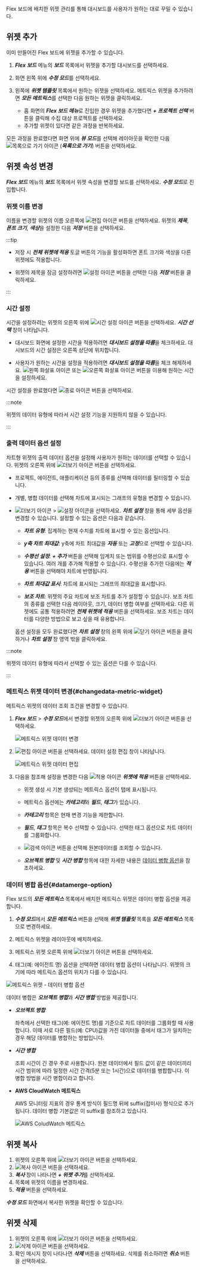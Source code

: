 Flex 보드에 배치한 위젯 관리를 통해 대시보드를 사용자가 원하는 대로 꾸밀 수 있습니다.

## 위젯 추가

이미 만들어진 Flex 보드에 위젯을 추가할 수 있습니다.

1. ***Flex 보드*** 메뉴의 ***보드*** 목록에서 위젯을 추가할 대시보드를 선택하세요.

1. 화면 왼쪽 위에 ***수정 모드***를 선택하세요.

1. 왼쪽에 ***위젯 템플릿*** 목록에서 원하는 위젯을 선택하세요. 메트릭스 위젯을 추가하려면 ***모든 메트릭스***를 선택한 다음 원하는 위젯을 클릭하세요.

    * 홈 화면의 ***Flex 보드 메뉴***로 진입한 경우 위젯을 추가했다면 ***+ 프로젝트 선택*** 버튼을 클릭해 수집 대상 프로젝트를 선택하세요.
    * 추가할 위젯이 있다면 같은 과정을 반복하세요.

모든 과정을 완료했다면 화면 위에 ***뷰 모드***를 선택해 레이아웃을 확인한 다음 ![목록으로 가기 아이콘](/img/ico-exit.svg) (***목록으로 가기***) 버튼을 선택하세요.


## 위젯 속성 변경

***Flex 보드*** 메뉴의 ***보드*** 목록에서 위젯 속성을 변경할 보드를 선택하세요. ***수정 모드***로 진입합니다.

### 위젯 이름 변경

이름을 변경할 위젯의 이름 오른쪽에 ![편집 아이콘](/img/ico-edit.svg) 버튼을 선택하세요. 위젯의 ***제목***, ***폰트 크기***, ***색상***을 설정한 다음 ***저장*** 버튼을 선택하세요.

:::tip

* 저장 시 ***전체 위젯에 적용*** 토글 버튼의 기능을 활성화하면 폰트 크기와 색상을 다른 위젯에도 적용합니다.

* 위젯의 제목을 잠금 설정하려면 ![설정 아이콘](/img/ico-invisible.svg) 버튼을 선택한 다음 ***저장*** 버튼을 클릭하세요.

:::

### 시간 설정

시간을 설정하려는 위젯의 오른쪽 위에 ![시간 설정 아이콘](/img/ico-time-set.svg) 버튼을 선택하세요. ***시간 선택*** 창이 나타납니다.

* 대시보드 화면에 설정한 시간을 적용하려면 ***대시보드 설정을 따름***을 체크하세요. 대시보드의 시간 설정은 오른쪽 상단에 위치합니다.

* 사용자가 원하는 시간을 설정을 적용하려면 ***대시보드 설정을 따름***을 체크 해제하세요. ![왼쪽 화살표 아이콘](/img/left-arrow.svg) 또는 ![오른쪽 화살표 아이콘](/img/right-arrow.svg) 버튼을 이용해 원하는 시간을 설정하세요.

시간 설정을 완료했다면 ![종료 아이콘](/img/ico-close.svg) 버튼을 선택하세요.

:::note

위젯의 데이터 유형에 따라서 시간 설정 기능을 지원하지 않을 수 있습니다.

:::

### 출력 데이터 옵션 설정

차트형 위젯의 출력 데이터 옵션을 설정해 사용자가 원하는 데이터를 선택할 수 있습니다. 위젯의 오른쪽 위에 ![더보기 아이콘](/img/ico-more.svg) 버튼을 선택하세요.

* 프로젝트, 에이전트, 애플리케이션 등의 종류를 선택해 데이터를 필터링할 수 있습니다.

* 개별, 병합 데이터를 선택해 차트에 표시되는 그래프의 유형을 변경할 수 있습니다.

* ![더보기 아이콘](/img/ico-more.svg) > ![설정 아이콘](/img/ico-setting.svg)을 선택하세요. ***차트 설정*** 창을 통해 세부 옵션을 변경할 수 있습니다. 설정할 수 있는 옵션은 다음과 같습니다.

  * ***차트 유형***: 집계하는 현재 수치를 차트에 표시할 수 있는 옵션입니다.

  * ***y축 차트 최대값***: y축에 차트 최대값을 ***자동*** 또는 ***고정***으로 선택할 수 있습니다.

  * ***수평선 설정***: ***+ 추가*** 버튼을 선택해 임계치 또는 범위를 수평선으로 표시할 수 있습니다. 여러 개를 추가해 적용할 수 있습니다. 수평선을 추가한 다음에는 ***적용*** 버튼을 선택해야 차트에 반영됩니다.

  * ***차트 최대값 표시***: 차트에 표시되는 그래프의 최대값을 표시합니다.

  * ***보조 차트***: 위젯의 주요 차트에 보조 차트를 추가 설정할 수 있습니다. 보조 차트의 종류를 선택한 다음 레이아웃, 크기, 데이터 병합 여부를 선택하세요. 다른 위젯에도 공통 적용하려면 ***전체 위젯에 적용*** 버튼을 선택하세요. 보조 차트는 데이터를 다양한 방법으로 보고 싶을 때 유용합니다.
  
  옵션 설정을 모두 완료했다면 ***차트 설정*** 창의 왼쪽 위에 ![닫기 아이콘](/img/ico-close.svg) 버튼을 클릭하거나 ***차트 설정*** 창 영역 밖을 클릭하세요.

:::note

위젯의 데이터 유형에 따라서 선택할 수 있는 옵션은 다를 수 있습니다.

:::

### 메트릭스 위젯 데이터 변경{#changedata-metric-widget}

메트릭스 위젯의 데이터 조회 조건을 변경할 수 있습니다. 

1. ***Flex 보드*** > ***수정 모드***에서 변경할 위젯의 오른쪽 위에 ![더보기 아이콘](/img/ico-more.svg) 버튼을 선택하세요.

    ![메트릭스 위젯 데이터 변경](/img/metric-widget-data.png)

1. ![편집 아이콘](/img/ico-edit-metric.svg) 버튼을 선택하세요. 데이터 설정 편집 창이 나타납니다.

    ![메트릭스 위젯 데이터 편집](/img/metric-edit-window.png)

1. 다음을 참조해 설정을 변경한 다음 ![적용 아이콘](/img/left-arrow.svg) ***위젯에 적용*** 버튼을 선택하세요.

    * 위젯 생성 시 기본 생성되는 메트릭스 옵션이 탭에 표시됩니다.
    
    * 메트릭스 옵션에는 ***카테고리***와 ***필드***, ***태그***가 있습니다.
    
    * ***카테고리*** 항목은 현재 변경 기능을 제한합니다.
    
    * ***필드***, ***태그*** 항목은 복수 선택할 수 있습니다. 선택한 태그 옵션으로 차트 데이터를 그룹화합니다.
    
    * ![검색 아이콘](/img/ico-btn-search.png) 버튼을 선택해 원본데이터를 조회할 수 있습니다.
    
    * ***오브젝트 병합*** 및 ***시간 병합*** 항목에 대한 자세한 내용은 [데이터 병합 옵션](#datamerge-option)을 참조하세요.
        

### 데이터 병합 옵션{#datamerge-option}

Flex 보드의 ***모든 메트릭스*** 목록에서 배치한 메트릭스 위젯은 데이터 병합 옵션을 제공합니다.

1. ***수정 모드***에서 ***모든 메트릭스*** 버튼을 선택해 ***위젯 템플릿*** 목록을 ***모든 메트릭스*** 목록으로 변경하세요.

1. 메트릭스 위젯을 레이아웃에 배치하세요.

1. 메트릭스 위젯 오른쪽 위에 ![더보기 아이콘](/img/ico-more.svg) 버튼을 선택하세요.

1. 태그(예: 에이전트 명) 옵션을 선택하면 데이터 병합 옵션이 나타납니다. 위젯의 크기에 따라 메트릭스 옵션의 위치가 다를 수 있습니다.

![메트릭스 위젯 - 데이터 병합 옵션](/img/flexboard-datamerge.png)

데이터 병합은 ***오브젝트 병합***과 ***시간 병합*** 방법을 제공합니다.

* ***오브젝트 병합***

  좌측에서 선택한 태그(예: 에이전트 명)를 기준으로 차트 데이터를 그룹화할 때 사용합니다. 이때 서로 다른 필드(예: CPU)값을 가진 데이터들 중에서 태그가 일치하는 경우 해당 데이터를 병합하는 방법입니다.

* ***시간 병합***

  조회 시간이 긴 경우 주로 사용합니다. 원본 데이터에서 필드 값이 같은 데이터끼리 시간 범위에 따라 일정한 시간 간격(5분 또는 1시간)으로 데이터를 병합합니다. 이 병합 방법을 시간 병합이라고 합니다.

* **AWS CloudWatch 메트릭스**

  AWS 모니터링 지표의 경우 통계 방식이 필드명 뒤에 suffix(접미사) 형식으로 추가됩니다. 데이터 병합 기본값은 이 suffix를 참조하고 있습니다.

  ![AWS ColudWatch 메트릭스](/img/blog_12.png)

## 위젯 복사

1. 위젯의 오른쪽 위에 ![더보기 아이콘](/img/ico-more.svg) 버튼을 선택하세요. 
1. ![복사 아이콘](/img/ico-copy.svg) 버튼을 선택하세요.
1. ***복사*** 창이 나타나면 ***+ 위젯 추가***를 선택하세요.
1. 목록에 위젯의 이름을 변경하세요.
1. ***적용*** 버튼을 선택하세요.

***수정 모드*** 화면에서 복사한 위젯을 확인할 수 있습니다.

## 위젯 삭제

1. 위젯의 오른쪽 위에 ![더보기 아이콘](/img/ico-more.svg) 버튼을 선택하세요. 
1. ![삭제 아이콘](/img/ico-remove.svg) 버튼을 선택하세요.
1. 확인 메시지 창이 나타나면 ***삭제*** 버튼을 선택하세요. 삭제를 취소하려면 ***취소*** 버튼을 선택하세요.